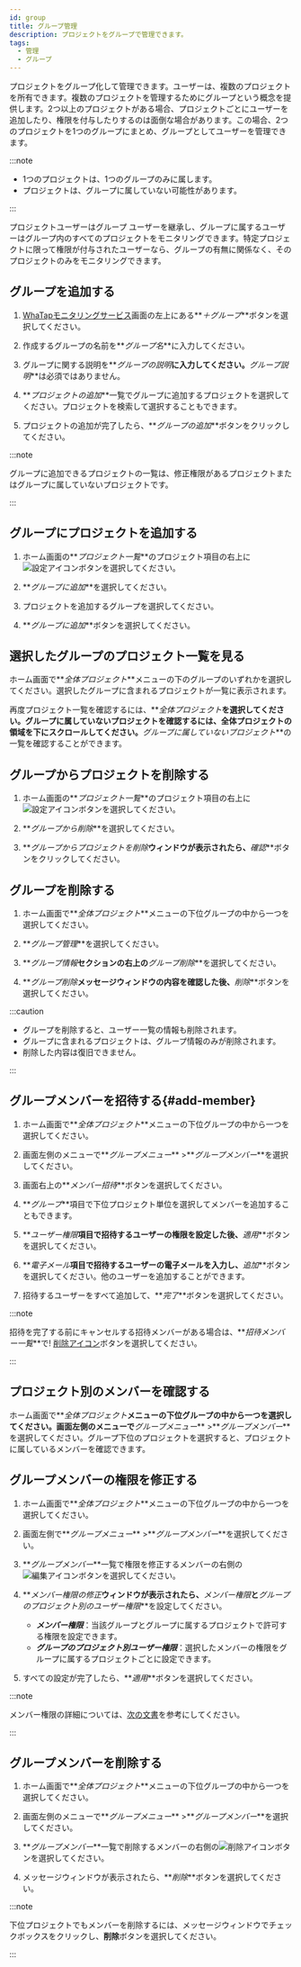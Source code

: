 ```yaml
---
id: group
title: グループ管理
description: プロジェクトをグループで管理できます。
tags:
  - 管理
  - グループ
---
```


プロジェクトをグループ化して管理できます。ユーザーは、複数のプロジェクトを所有できます。複数のプロジェクトを管理するためにグループという概念を提供します。2つ以上のプロジェクトがある場合、プロジェクトごとにユーザーを追加したり、権限を付与したりするのは面倒な場合があります。この場合、2つのプロジェクトを1つのグループにまとめ、グループとしてユーザーを管理できます。

:::note

-   1つのプロジェクトは、1つのグループのみに属します。
-   プロジェクトは、グループに属していない可能性があります。

:::

プロジェクトユーザーはグループ ユーザーを継承し、グループに属するユーザーはグループ内のすべてのプロジェクトをモニタリングできます。特定プロジェクトに限って権限が付与されたユーザーなら、グループの有無に関係なく、そのプロジェクトのみをモニタリングできます。

## グループを追加する

1.  [WhaTapモニタリングサービス](https://service.whatap.io)画面の左上にある**_＋グループ_**ボタンを選択してください。

2.  作成するグループの名前を**_グループ名_**に入力してください。

3.  グループに関する説明を**_グループの説明_**に入力してください。**_グループ説明_**は必須ではありません。

4.  **_プロジェクトの追加_**一覧でグループに追加するプロジェクトを選択してください。プロジェクトを検索して選択することもできます。

5.  プロジェクトの追加が完了したら、**_グループの追加_**ボタンをクリックしてください。

:::note

グループに追加できるプロジェクトの一覧は、修正権限があるプロジェクトまたはグループに属していないプロジェクトです。

:::

## グループにプロジェクトを追加する

1.  ホーム画面の**_プロジェクト一覧_**のプロジェクト項目の右上に![設定アイコン](/img/ico-setting.svg)ボタンを選択してください。 

    <ImgLang img='project-add-group.png' desc='プロジェクト設定' />

2.  **_グループに追加_**を選択してください。

3.  プロジェクトを追加するグループを選択してください。

4.  **_グループに追加_**ボタンを選択してください。

## 選択したグループのプロジェクト一覧を見る

ホーム画面で**_全体プロジェクト_**メニューの下のグループのいずれかを選択してください。選択したグループに含まれるプロジェクトが一覧に表示されます。

<ImgLang img='project-select-group.png' desc='プロジェクトグループを選択する' />

再度プロジェクト一覧を確認するには、**_全体プロジェクト_**を選択してください。グループに属していないプロジェクトを確認するには、全体プロジェクトの領域を下にスクロールしてください。**_グループに属していないプロジェクト_**の一覧を確認することができます。

## グループからプロジェクトを削除する

1.  ホーム画面の**_プロジェクト一覧_**のプロジェクト項目の右上に![設定アイコン](/img/ico-setting.svg)ボタンを選択してください。 

    <ImgLang img='remove-project-from-group.png' desc='グループから削除' />

2.  **_グループから削除_**を選択してください。

3.  **_グループからプロジェクトを削除_**ウィンドウが表示されたら、**_確認_**ボタンをクリックしてください。

## グループを削除する

1.  ホーム画面で**_全体プロジェクト_**メニューの下位グループの中から一つを選択してください。

2.  **_グループ管理_**を選択してください。

3.  **_グループ情報_**セクションの右上の**_グループ削除_**を選択してください。

4.  **_グループ削除_**メッセージウィンドウの内容を確認した後、**_削除_**ボタンを選択してください。

:::caution

-   グループを削除すると、ユーザー一覧の情報も削除されます。 
-   グループに含まれるプロジェクトは、グループ情報のみが削除されます。 
-   削除した内容は復旧できません。

:::

## グループメンバーを招待する{#add-member}

1.  ホーム画面で**_全体プロジェクト_**メニューの下位グループの中から一つを選択してください。

2.  画面左側のメニューで**_グループメニュー_** >**_グループメンバー_**を選択してください。

3.  画面右上の**_メンバー招待_**ボタンを選択してください。

4.  **_グループ_**項目で下位プロジェクト単位を選択してメンバーを追加することもできます。

5.  **_ユーザー権限_**項目で招待するユーザーの権限を設定した後、**_適用_**ボタンを選択してください。

6.  **_電子メール_**項目で招待するユーザーの電子メールを入力し、**_追加_**ボタンを選択してください。他のユーザーを追加することができます。

7.  招待するユーザーをすべて追加して、**_完了_**ボタンを選択してください。

:::note

招待を完了する前にキャンセルする招待メンバーがある場合は、**_招待メンバー一覧_**で! [削除アイコン](/img/ico-trash-red.svg)ボタンを選択してください。

:::

## プロジェクト別のメンバーを確認する

<ImgLang img='group-memer-by-project.png' desc='プロジェクト別のメンバー確認' />

ホーム画面で**_全体プロジェクト_**メニューの下位グループの中から一つを選択してください。画面左側のメニューで**_グループメニュー_** >**_グループメンバー_**を選択してください。グループ下位のプロジェクトを選択すると、プロジェクトに属しているメンバーを確認できます。

## グループメンバーの権限を修正する

1.  ホーム画面で**_全体プロジェクト_**メニューの下位グループの中から一つを選択してください。

2.  画面左側で**_グループメニュー_** >**_グループメンバー_**を選択してください。

3.  **_グループメンバー_**一覧で権限を修正するメンバーの右側の![編集アイコン](/img/ico-edit.svg)ボタンを選択してください。 

4.  **_メンバー権限の修正_**ウィンドウが表示されたら、**_メンバー権限_**と**_グループのプロジェクト別のユーザー権限_**を設定してください。

    -   **_メンバー権限_**：当該グループとグループに属するプロジェクトで許可する権限を設定できます。
    -   **_グループのプロジェクト別ユーザー権限_**：選択したメンバーの権限をグループに属するプロジェクトごとに設定できます。

5.  すべての設定が完了したら、**_適用_**ボタンを選択してください。

:::note

メンバー権限の詳細については、[次の文書](project-structure#project-auth)を参考にしてください。

:::

## グループメンバーを削除する

1.  ホーム画面で**_全体プロジェクト_**メニューの下位グループの中から一つを選択してください。

2.  画面左側のメニューで**_グループメニュー_** >**_グループメンバー_**を選択してください。

3.  **_グループメンバー_**一覧で削除するメンバーの右側の![削除アイコン](/img/ico-trash-red.svg)ボタンを選択してください。

4.  メッセージウィンドウが表示されたら、**_削除_**ボタンを選択してください。

:::note

下位プロジェクトでもメンバーを削除するには、メッセージウィンドウでチェックボックスをクリックし、**削除**ボタンを選択してください。

:::
